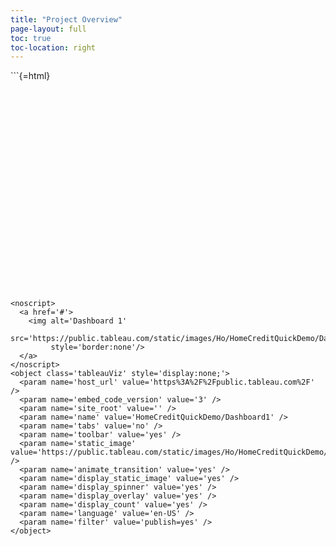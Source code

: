```yaml
---
title: "Project Overview"
page-layout: full
toc: true
toc-location: right
---
```


```{=html}
<style>
  /* Center the viz and cap it so it doesn't get too wide on big screens */
  .tableau-wrap { max-width: 1100px; margin: 0 auto; }

  /* Make the Tableau placeholder responsive with a fixed aspect ratio.
     Your tablet layout is ~1024x680 → 680/1024 ≈ 66.5% */
  .tableauPlaceholder { position: relative; width: 100%; }
  .tableauPlaceholder::before { content: ""; display: block; padding-top: 66.5%; }

  /* Position the <object> to fill the responsive box */
  .tableauPlaceholder > object {
    position: absolute; inset: 0;
    width: 100%; height: 100%;
    display: block;
  }
</style>

<div class="tableau-wrap">
  <div class='tableauPlaceholder' id='viz1754621260676'>
    <noscript>
      <a href='#'>
        <img alt='Dashboard 1'
             src='https://public.tableau.com/static/images/Ho/HomeCreditQuickDemo/Dashboard1/1.png'
             style='border:none'/>
      </a>
    </noscript>
    <object class='tableauViz' style='display:none;'>
      <param name='host_url' value='https%3A%2F%2Fpublic.tableau.com%2F' />
      <param name='embed_code_version' value='3' />
      <param name='site_root' value='' />
      <param name='name' value='HomeCreditQuickDemo/Dashboard1' />
      <param name='tabs' value='no' />
      <param name='toolbar' value='yes' />
      <param name='static_image' value='https://public.tableau.com/static/images/Ho/HomeCreditQuickDemo/Dashboard1/1.png' />
      <param name='animate_transition' value='yes' />
      <param name='display_static_image' value='yes' />
      <param name='display_spinner' value='yes' />
      <param name='display_overlay' value='yes' />
      <param name='display_count' value='yes' />
      <param name='language' value='en-US' />
      <param name='filter' value='publish=yes' />
    </object>
  </div>
</div>

<script type='text/javascript'>
  // Get placeholder + object
  var divElement = document.getElementById('viz1754621260676');
  var vizElement = divElement.getElementsByTagName('object')[0];

  // Make it responsive: width 100%, height from aspect ratio
  function sizeViz() {
    var w = divElement.clientWidth;
    vizElement.style.width  = '100%';
    vizElement.style.height = Math.round(w * 0.665) + 'px'; // 66.5% of width
  }
  sizeViz();
  window.addEventListener('resize', sizeViz);

  // Load Tableau JS API
  var scriptElement = document.createElement('script');
  scriptElement.src = 'https://public.tableau.com/javascripts/api/viz_v1.js';
  vizElement.parentNode.insertBefore(scriptElement, vizElement);
</script>
